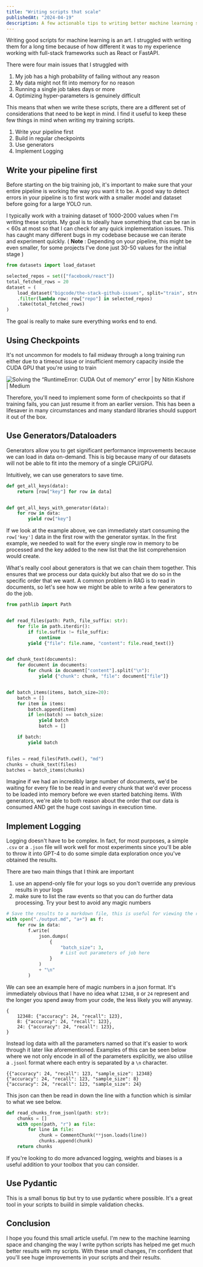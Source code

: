 ```yaml
---
title: "Writing scripts that scale"
publishedAt: "2024-04-19"
description: A few actionable tips to writing better machine learning scripts 
---
```


Writing good scripts for machine learning is an art. I struggled with writing them for a long time because of how different it was to my experience working with full-stack frameworks such as React or FastAPI.

There were four main issues that I struggled with 

1. My job has a high probability of failing without any reason
2. My data might not fit into memory for no reason
3. Running a single job takes days or more 
4. Optimizing hyper-parameters is genuinely difficult

This means that when we write these scripts, there are a different set of considerations that need to be kept in mind.  I find it useful to keep these few things in mind when writing my training scripts.

1. Write your pipeline first 
2. Build in regular checkpoints 
3. Use generators 
4. Implement Logging 

## Write your pipeline first

Before starting on the big training job, it's important to make sure that your entire pipeline is working the way you want it to be. A good way to detect errors in your pipeline is to first work with a smaller model and dataset before going for a large YOLO run.

I typically work with a training dataset of 1000-2000 values when I'm writing these scripts. My goal is to ideally have something that can be ran in < 60s at most so that I can check for any quick implementation issues. This has caught many different bugs in my codebase because we can iterate and experiment quickly. ( **Note** : Depending on your pipeline, this might be even smaller, for some projects I've done just 30-50 values for the initial stage )

```python
from datasets import load_dataset

selected_repos = set(["facebook/react"])
total_fetched_rows = 20
dataset = (
    load_dataset("bigcode/the-stack-github-issues", split="train", streaming=True)
    .filter(lambda row: row["repo"] in selected_repos)
    .take(total_fetched_rows)
)
```

The goal is really to make sure everything works end to end.

## Using Checkpoints

It's not uncommon for models to fail midway through a long training run either due to a timeout issue or insufficient memory capacity inside the CUDA GPU that you're using to train

![Solving the “RuntimeError: CUDA Out of memory” error | by Nitin Kishore |  Medium](https://miro.medium.com/v2/resize:fit:1400/1*enMsxkgJ1eb9XvtWju5V8Q.png)

Therefore, you'll need to implement some form of checkpoints so that if training fails, you can just resume it from an earlier version. This has been a lifesaver in many circumstances and many standard libraries should support it out of the box.

## Use Generators/Dataloaders

Generators allow you to get significant performance improvements because we can load in data on-demand. This is big because many of our datasets will not be able to fit into the memory of a single CPU/GPU.

Intuitively, we can use generators to save time. 

```python
def get_all_keys(data):
    return [row["key"] for row in data]


def get_all_keys_with_generator(data):
    for row in data:
        yield row["key"]

```

If we look at the example above, we can immediately start consuming the `row['key']` data in the first row with the generator syntax. In the first example, we needed to wait for the every single row in memory to be processed and the key added to the new list that the list comprehension would create. 

What's really cool about generators is that we can chain them together. This ensures that we process our data quickly but also that we do so in the specific order that we want. A common problem in RAG is to read in documents, so let's see how we might be able to write a few generators to do the job.

```python
from pathlib import Path


def read_files(path: Path, file_suffix: str):
    for file in path.iterdir():
        if file.suffix != file_suffix:
            continue
        yield {"file": file.name, "content": file.read_text()}


def chunk_text(documents):
    for document in documents:
        for chunk in document["content"].split("\n"):
            yield {"chunk": chunk, "file": document["file"]}


def batch_items(items, batch_size=20):
    batch = []
    for item in items:
        batch.append(item)
        if len(batch) == batch_size:
            yield batch
            batch = []

    if batch:
        yield batch


files = read_files(Path.cwd(), "md")
chunks = chunk_text(files)
batches = batch_items(chunks)
```

Imagine if we had an incredibly large number of documents, we'd be waiting for every file to be read in and every chunk that we'd ever process to be loaded into memory before we even started batching items. With generators, we're able to both reason about the order that our data is consumed AND get the huge cost savings in execution time. 

## Implement Logging

Logging doesn't have to be complex. In fact, for most purposes, a simple `.csv` or a `.json` file will work well for most experiments since you'll be able to throw it into GPT-4 to do some simple data exploration once you've obtained the results. 

There are two main things that I think are important 

1. use an append-only file for your logs so you don't override any previous results in your logs
2. make sure to list the raw events so that you can do further data processing. Try your best to avoid any magic numbers


```python
# Save the results to a markdown file, this is useful for viewing the results in a human readable format
with open("./output.md", "a+") as f:
    for row in data:
        f.write(
            json.dumps(
                {
                    "batch_size": 3,
                    # List out parameters of job here
                }
            )
            + "\n"
        )

```

We can see an example here of magic numbers in a json format. It's immediately obvious that I have no idea what `12348`, `8` or `24` represent and the longer you spend away from your code, the less likely you will anyway. 

```
{
    12348: {"accuracy": 24, "recall": 123},
    8: {"accuracy": 24, "recall": 123},
    24: {"accuracy": 24, "recall": 123},
}
```

Instead log data with all the parameters named so that it's easier to work through it later like aforementioned. Examples of this can be seen below where we not only encode in all of the parameters explicitly, we also utilise a `.jsonl` format where each entry is separated by a `\n` character.

```
{{"accuracy": 24, "recall": 123, "sample_size": 12348}
{"accuracy": 24, "recall": 123, "sample_size": 8}
{"accuracy": 24, "recall": 123, "sample_size": 24}
```

This json can then be read in down the line with a function which is similar to what we see below.

```py
def read_chunks_from_jsonl(path: str):
    chunks = []
    with open(path, "r") as file:
        for line in file:
            chunk = CommentChunk(**json.loads(line))
            chunks.append(chunk)
    return chunks
```

If you're looking to do more advanced logging, weights and biases is a useful addition to your toolbox that you can consider.

## Use Pydantic 

This is a small bonus tip but try to use pydantic where possible. It's a great tool in your scripts to buiild in simple validation checks.

## Conclusion

I hope you found this small article useful. I'm new to the machine learning space and changing the way I write python scripts has helped me get much better results with my scripts. With these small changes, I'm confident that you'll see huge improvements in your scripts and their results.
